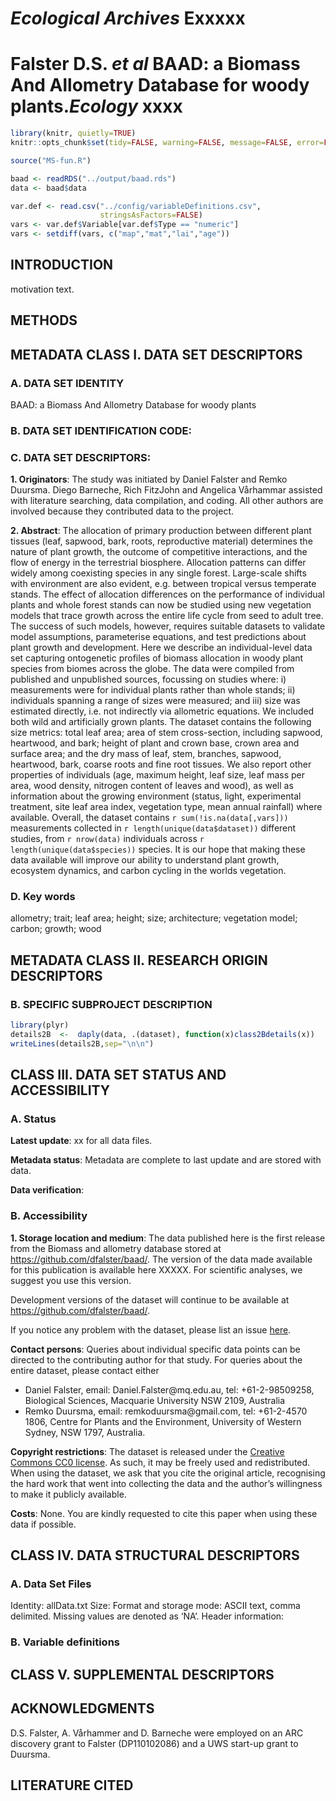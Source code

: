 # *Ecological Archives* Exxxxx
# Falster D.S. *et al* BAAD: a Biomass And Allometry Database for woody plants.*Ecology* xxxx

```r
library(knitr, quietly=TRUE)
knitr::opts_chunk$set(tidy=FALSE, warning=FALSE, message=FALSE, error=FALSE, fig.cap="")
```

```r
source("MS-fun.R")

baad <- readRDS("../output/baad.rds")
data <- baad$data

var.def <- read.csv("../config/variableDefinitions.csv",
                    stringsAsFactors=FALSE)
vars <- var.def$Variable[var.def$Type == "numeric"]
vars <- setdiff(vars, c("map","mat","lai","age"))
```

## INTRODUCTION

motivation text.

## METHODS

## METADATA CLASS I. DATA SET DESCRIPTORS

### A. DATA SET IDENTITY
BAAD: a Biomass And Allometry Database for woody plants

### B. DATA SET IDENTIFICATION CODE:

### C. DATA SET DESCRIPTORS:
**1. Originators**: The study was initiated by Daniel Falster and Remko Duursma. Diego Barneche, Rich FitzJohn and Angelica Vårhammar assisted with literature searching, data compilation, and coding. All other authors are involved because they contributed data to the project.

**2. Abstract**: The allocation of primary production between different plant tissues (leaf, sapwood, bark, roots, reproductive material) determines the nature of plant growth, the outcome of competitive interactions, and the flow of energy in the terrestrial biosphere. Allocation patterns can differ widely among coexisting species in any single forest. Large-scale shifts with environment are also evident, e.g. between tropical versus temperate stands. The effect of allocation differences on the performance of individual plants and whole forest stands can now be studied using new vegetation models that trace growth across the entire life cycle from seed to adult tree. The success of such models, however, requires suitable datasets to validate model assumptions, parameterise equations, and test predictions about plant growth and development. Here we describe an individual-level data set capturing ontogenetic profiles of biomass allocation in woody plant species from biomes across the globe. The data were compiled from published and unpublished sources, focussing on studies where: i) measurements were for individual plants rather than whole stands; ii) individuals spanning a range of sizes were measured; and iii) size was estimated directly, i.e. not indirectly via allometric equations. We included both wild and artificially grown plants. The dataset contains the following size metrics: total leaf area; area of stem cross-section, including sapwood, heartwood, and bark; height of plant and crown base, crown area and surface area; and the dry mass of leaf, stem, branches, sapwood, heartwood, bark, coarse roots and fine root tissues. We also report other properties of individuals (age, maximum height, leaf size, leaf mass per area, wood density, nitrogen content of leaves and wood), as well as information about the growing environment (status, light, experimental treatment, site leaf area index, vegetation type, mean annual rainfall) where available. Overall, the dataset contains `r sum(!is.na(data[,vars]))` measurements collected in `r length(unique(data$dataset))` different studies, from `r nrow(data)` individuals across `r length(unique(data$species))` species. It is our hope that making these data available will improve our ability to understand plant growth, ecosystem dynamics, and carbon cycling in the worlds vegetation.

### D. Key words

allometry; trait; leaf area; height; size; architecture; vegetation
model; carbon; growth; wood

## METADATA CLASS II. RESEARCH ORIGIN DESCRIPTORS

### B. SPECIFIC SUBPROJECT DESCRIPTION

```r
library(plyr)
details2B  <-  daply(data, .(dataset), function(x)class2Bdetails(x))
writeLines(details2B,sep="\n\n")
```

## CLASS III. DATA SET STATUS AND ACCESSIBILITY

### A. Status

**Latest update**: xx for all data files.

**Metadata status**: Metadata are complete to last update and are stored
with data.

**Data verification**:

### B. Accessibility

**1. Storage location and medium**: The data published here is the first release from the Biomass and allometry database stored at [https://github.com/dfalster/baad/](https://github.com/dfalster/baad/). The version of the data made available for this publication is available here XXXXX. For scientific analyses, we suggest you use this version.

Development versions of the dataset will continue to be available at [https://github.com/dfalster/baad/](https://github.com/dfalster/baad/).

If you notice any problem with the dataset, please list an issue [here](https://github.com/dfalster/baad/issues/new).

**Contact persons**: Queries about individual specific data points can be directed to the contributing author for that study. For queries about the entire dataset, please contact either

-  Daniel Falster, email: Daniel.Falster@mq.edu.au, tel:
  +61-2-98509258, Biological Sciences, Macquarie University NSW 2109,
  Australia
-  Remko Duursma, email: remkoduursma@gmail.com, tel: +61-2-4570 1806,
  Centre for Plants and the Environment, University of Western Sydney,
  NSW 1797, Australia.

**Copyright restrictions**: The dataset is released under the [Creative Commons CC0 license](http://creativecommons.org/choose/zero/?lang=en). As such, it may be freely used and redistributed. When using the dataset, we ask that you cite the original article, recognising the hard work that went into collecting the data and the author's willingness to make it publicly available.

**Costs**: None. You are kindly requested to cite this paper when using these data if possible.

## CLASS IV. DATA STRUCTURAL DESCRIPTORS

### A. Data Set Files

Identity: allData.txt
Size:
Format and storage mode: ASCII text, comma delimited. Missing values
are denoted as 'NA'.
Header information:

### B. Variable definitions

## CLASS V. SUPPLEMENTAL DESCRIPTORS

## ACKNOWLEDGMENTS

D.S. Falster, A. Vårhammer and D. Barneche were employed on an ARC discovery grant to Falster (DP110102086) and a UWS start-up grant to Duursma.

## LITERATURE CITED

